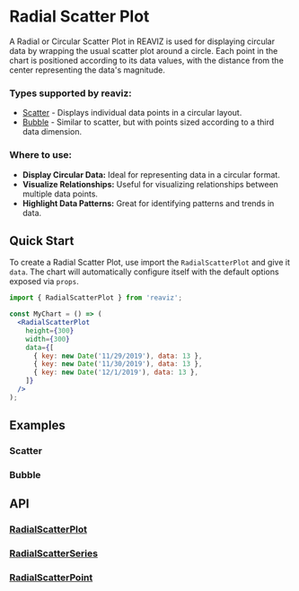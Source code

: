 
<Meta of={RadialScatterPlotStory} />

# Radial Scatter Plot

A Radial or Circular Scatter Plot in REAVIZ is used for displaying circular data by wrapping the usual scatter plot around a circle. 
Each point in the chart is positioned according to its data values, with the distance from the center representing the data's magnitude.

### Types supported by reaviz:

- [Scatter](/docs/charts/radial-scatter-plot#scatter) - Displays individual data points in a circular layout.
- [Bubble](/docs/charts/radial-scatter-plot#bubble) - Similar to scatter, but with points sized according to a third data dimension. 

### Where to use:

- **Display Circular Data:** Ideal for representing data in a circular format.
- **Visualize Relationships:** Useful for visualizing relationships between multiple data points.
- **Highlight Data Patterns:** Great for identifying patterns and trends in data.

## Quick Start
To create a Radial Scatter Plot, use import the `RadialScatterPlot` and give it `data`. The chart
will automatically configure itself with the default options exposed via `props`.

```jsx
import { RadialScatterPlot } from 'reaviz';

const MyChart = () => (
  <RadialScatterPlot
    height={300}
    width={300}
    data={[
      { key: new Date('11/29/2019'), data: 13 },
      { key: new Date('11/30/2019'), data: 13 },
      { key: new Date('12/1/2019'), data: 13 },
    ]}
  />
);
```

## Examples

### Scatter
<ToggleCanvas of={RadialScatterPlotStory.Simple} storybook="charts-scatter-plot-radial--simple" />

### Bubble
<ToggleCanvas of={RadialScatterPlotStory.Bubble} storybook="/story/charts-scatter-plot-radial--bubble" />

## API
### [RadialScatterPlot](https://github.com/reaviz/reaviz/blob/master/src/RadialScatterPlot/RadialScatterPlot.tsx)
<PropsTable name="RadialScatterPlot" />

### [RadialScatterSeries](https://github.com/reaviz/reaviz/blob/master/src/RadialScatterPlot/RadialScatterSeries/RadialScatterSeries.tsx)
<PropsTable name="RadialScatterSeries" />

### [RadialScatterPoint](https://github.com/reaviz/reaviz/blob/master/src/RadialScatterPlot/RadialScatterSeries/RadialScatterPoint.tsx)
<PropsTable name="RadialScatterPoint" />
